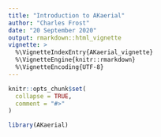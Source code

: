 ```yaml
---
title: "Introduction to AKaerial"
author: "Charles Frost"
date: "20 September 2020"
output: rmarkdown::html_vignette
vignette: >
  %\VignetteIndexEntry{AKaerial_vignette}
  %\VignetteEngine{knitr::rmarkdown}
  %\VignetteEncoding{UTF-8}
---
```


```r
knitr::opts_chunk$set(
  collapse = TRUE,
  comment = "#>"
)
```

```r
library(AKaerial)
```
